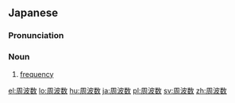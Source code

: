 ==Japanese==
{{ja-kanjitab|しゅう|は|すう|yomi=o}}

===Pronunciation===
{{ja-pron|しゅうはすう|y=o}}

===Noun===
{{ja-noun|しゅうはすう}}

# [[frequency]] {{gloss|number of occurrences divided by time}}

[[el:周波数]]
[[lo:周波数]]
[[hu:周波数]]
[[ja:周波数]]
[[pl:周波数]]
[[sv:周波数]]
[[zh:周波数]]